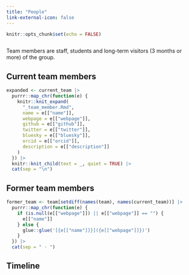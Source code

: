 ```yaml
---
title: "People"
link-external-icon: false
---
```


<script src="https://kit.fontawesome.com/52811a1d50.js" crossorigin="anonymous"></script>

```r
knitr::opts_chunk$set(echo = FALSE)
```

```r
```

Team members are staff, students and long-term visitors (3 months or more) of the group.

## Current team members

```r
expanded <- current_team |>
  purrr::map_chr(function(e) {
    knitr::knit_expand(
      "_team_member.Rmd", 
      name = e[["name"]],
      webpage = e[["webpage"]],
      github = e[["github"]],
      twitter = e[["twitter"]],
      bluesky = e[["bluesky"]],
      orcid = e[["orcid"]],
      description = e[["description"]]
    )
  }) |>
  knitr::knit_child(text = _, quiet = TRUE) |>
  cat(sep = "\n")
```

## Former team members

```r
former_team <- team[setdiff(names(team), names(current_team))] |>
  purrr::map_chr(function(e) {
    if (is.null(e[["webpage"]]) || e[["webpage"]] == "") {
      e[["name"]]
    } else {
      glue::glue('[{e[["name"]]}]({e[["webpage"]]})')
    }
  }) |>
  cat(sep = " · ")
```

## Timeline

```r
```
